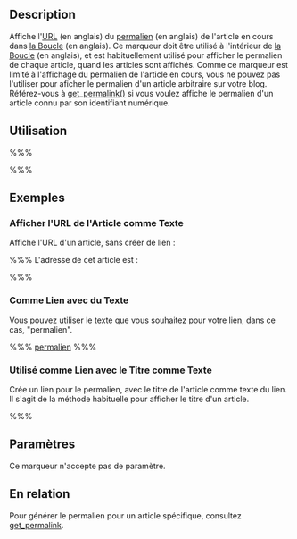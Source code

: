 {{French Header}}
== Description ==

Affiche l'[[Glossary#URI and URL|URL]] (en anglais) du [[Glossary#Permalink|permalien]] (en anglais) de l'article en cours dans [[The_Loop|la Boucle]] (en anglais). Ce marqueur doit être utilisé à l'intérieur de [[The_Loop|la Boucle]] (en anglais), et est habituellement utilisé pour afficher le permalien de chaque article, quand les articles sont affichés. Comme ce marqueur est limité à l'affichage du permalien de l'article en cours, vous ne pouvez pas l'utiliser pour aficher le permalien d'un article arbitraire sur votre blog. Référez-vous à [[fr:Marqueurs_de_Modele/get_permalink|get_permalink()]] si vous voulez affiche le permalien d'un article connu par son identifiant numérique.

== Utilisation ==

%%% <?php the_permalink(); ?> %%%

== Exemples ==

=== Afficher l'URL de l'Article comme Texte ===

Affiche l'URL d'un article, sans créer de lien :

%%% L'adresse de cet article est : <?php the_permalink(); ?> %%%

=== Comme Lien avec du Texte ===

Vous pouvez utiliser le texte que vous souhaitez pour votre lien, dans ce cas, "permalien".

%%% <a href="<?php the_permalink(); ?>">permalien</a> %%%

=== Utilisé comme Lien avec le Titre comme Texte ===

Crée un lien pour le permalien, avec le titre de l'article comme texte du lien. Il s'agit de la méthode habituelle pour afficher le titre d'un article.

%%% <a href="<?php the_permalink(); ?>"><?php the_title(); ?></a>

== Paramètres ==

Ce marqueur n'accepte pas de paramètre.

== En relation ==

Pour générer le permalien pour un article spécifique, consultez [[fr:Marqueurs_de_Modele/get_permalink|get_permalink]].

{{Permalien Marqueurs}}